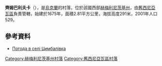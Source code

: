 {{coord|49|42|34|N|27|43|30|E|scale:100000|display=title}}

'''齊姆巴利夫卡'''（{{lang-uk|Цимбалівка}}），是[[烏克蘭|烏克蘭]]的村落，位於該國西部[[赫梅利尼茨基州|赫梅利尼茨基州]]，由[[舊西尼亞瓦區|舊西尼亞瓦區]]負責管轄，始建於1675年，面積2.81平方公里，海拔高度291米，2001年人口529。

==參考資料==
* [http://weather.in.ua/ua/hmel'nickaja/27717 Погода в селі Цимбалівка]

{{DEFAULTSORT:Цимбалівка}}
[[Category:赫梅利尼茨基州村落|Category:赫梅利尼茨基州村落]]
[[Category:舊西尼亞瓦區村落|Category:舊西尼亞瓦區村落]]


{{Khmelnytskyi-geo-stub}}
